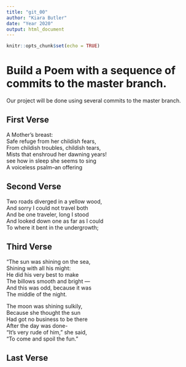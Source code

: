 ```yaml
---
title: "git_00"
author: "Kiara Butler"
date: "Year 2020"
output: html_document
---
```


```r
knitr::opts_chunk$set(echo = TRUE)
```
# Build a Poem with a sequence of commits to the master branch.
Our project will be done using several commits to the master branch.
<!-- Do not modify or change any text in "!--" bracketed areas such as this --- these are instructions to
you, if you change any of this the git program will notice it and compromise your git merging strategy !-->

## First Verse 
<!--Put the first five lines of a poem by Lewis Carrol in this section!-->
A Mother's breast:  
Safe refuge from her childish fears,        
From childish troubles, childish tears,        
Mists that enshroud her dawning years!         
see how in sleep she seems to sing        
A voiceless psalm--an offering      
          
 
 
 
 
## Second Verse
<!--Put the first five lines of a poem by Robert Frost here!-->
Two roads diverged in a yellow wood,       
And sorry I could not travel both               
And be one traveler, long I stood       
And looked down one as far as I could                   
To where it bent in the undergrowth;                           
                 


## Third Verse
<!--Put the first two verses of The Walrus and the Carpenter here!-->
 "The sun was shining on the sea,                    
Shining with all his might:                                            
He did his very best to make    
      The billows smooth and bright —                              
And this was odd, because it was                                        
      The middle of the night.                  
      
The moon was shining sulkily,                                         
      Because she thought the sun               
Had got no business to be there                                  
      After the day was done-                               
"It's very rude of him," she said,                              
      "To come and spoil the fun."                                    
                     
 
## Last Verse
<!--Put a short poem of your choice 8-20 lines,here!-->

